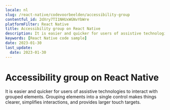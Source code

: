 ```yaml
---
locale: nl
slug: /react-native/codevoorbeelden/accessibility-group
contentful_id: 2dXry7TI1NHUxWGNvYbWre
platformFilter: React Native
title: Accessibility group on React Native
description: It is easier and quicker for users of assistive technologies to interact with grouped elements.
keywords: [React Native code sample]
date: 2023-01-30
last_update:
  date: 2023-01-30
---
```


# Accessibility group on React Native

It is easier and quicker for users of assistive technologies to interact with grouped elements. Grouping elements into a single control makes things clearer, simplifies interactions, and provides larger touch targets.

<CodeSample id="accessibility-group" locale="nl" platform="react native"/>
